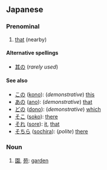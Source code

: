 ==Japanese==                             
===Prenominal===
{{ja-pos|h|prefix|rom=sono}}

# [[that]] (nearby)
====Alternative spellings====
*[[其の]] (''rarely used'')

====See also====
*[[この]] ([[kono]]): (''demonstrative'') [[this]]
*[[あの]] ([[ano]]): (''demonstrative'') [[that]]
*[[どの]] ([[dono]]): (''demonstrative'') [[which]]
*[[そこ]] ([[soko]]): [[there]]
*[[それ]] ([[sore]]): [[it]], [[that]]
*[[そちら]] ([[sochira]]): (''polite'') [[there]]

===Noun===
{{ja-noun|h|rom=sono}}

#[[園]], [[苑]]: [[garden]]